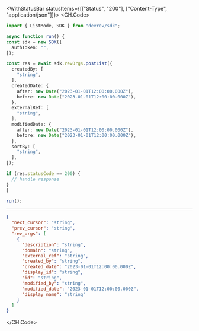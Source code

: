 

<WithStatusBar statusItems={[["Status", "200"], ["Content-Type", "application/json"]]}>
  <CH.Code>
  ```typescript PostList.ts
  import { ListMode, SDK } from "devrev/sdk";

async function run() {
  const sdk = new SDK({
    authToken: "",
  });

  const res = await sdk.revOrgs.postList({
    createdBy: [
      "string",
    ],
    createdDate: {
      after: new Date("2023-01-01T12:00:00.000Z"),
      before: new Date("2023-01-01T12:00:00.000Z"),
    },
    externalRef: [
      "string",
    ],
    modifiedDate: {
      after: new Date("2023-01-01T12:00:00.000Z"),
      before: new Date("2023-01-01T12:00:00.000Z"),
    },
    sortBy: [
      "string",
    ],
  });

  if (res.statusCode == 200) {
    // handle response
  }
}

run();
  ```
  ---

  ```json Example Response
  {
    "next_cursor": "string",
    "prev_cursor": "string",
    "rev_orgs": [
      {
        "description": "string",
        "domain": "string",
        "external_ref": "string",
        "created_by": "string",
        "created_date": "2023-01-01T12:00:00.000Z",
        "display_id": "string",
        "id": "string",
        "modified_by": "string",
        "modified_date": "2023-01-01T12:00:00.000Z",
        "display_name": "string"
      }
    ]
  }
  ```
  </CH.Code>
</WithStatusBar>
